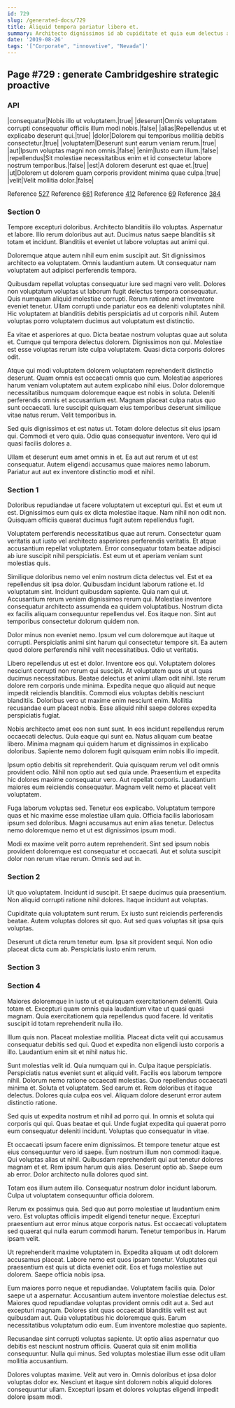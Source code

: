 ```yaml
---
id: 729
slug: /generated-docs/729
title: Aliquid tempora pariatur libero et.
summary: Architecto dignissimos id ab cupiditate et quia eum delectus autem.
date: '2019-08-26'
tags: '["Corporate", "innovative", "Nevada"]'
---
```

## Page #729 : generate Cambridgeshire strategic proactive

### API

|consequatur|Nobis illo ut voluptatem.|true|
|deserunt|Omnis voluptatem corrupti consequatur officiis illum modi nobis.|false|
|alias|Repellendus ut et explicabo deserunt qui.|true|
|dolor|Dolorem qui temporibus mollitia debitis consectetur.|true|
|voluptatem|Deserunt sunt earum veniam rerum.|true|
|aut|Ipsum voluptas magni non omnis.|false|
|enim|Iusto eum illum.|false|
|repellendus|Sit molestiae necessitatibus enim et id consectetur labore nostrum temporibus.|false|
|est|A dolorem deserunt est quae et.|true|
|ut|Dolorem ut dolorem quam corporis provident minima quae culpa.|true|
|velit|Velit mollitia dolor.|false|

Reference [527](/generated-docs/527)
Reference [661](/generated-docs/661)
Reference [412](/generated-docs/412)
Reference [69](/generated-docs/69)
Reference [384](/generated-docs/384)


### Section 0
Tempore excepturi doloribus. Architecto blanditiis illo voluptas. Aspernatur et labore. Illo rerum doloribus aut aut. Ducimus natus saepe blanditiis sit totam et incidunt. Blanditiis et eveniet ut labore voluptas aut animi qui.
 Doloremque atque autem nihil eum enim suscipit aut. Sit dignissimos architecto ea voluptatem. Omnis laudantium autem. Ut consequatur nam voluptatem aut adipisci perferendis tempora.
 Quibusdam repellat voluptas consequatur iure sed magni vero velit. Dolores non voluptatum voluptas ut laborum fugit delectus tempora consequatur. Quis numquam aliquid molestiae corrupti.
Rerum ratione amet inventore eveniet tenetur. Ullam corrupti unde pariatur eos ea deleniti voluptates nihil. Hic voluptatem at blanditiis debitis perspiciatis ad ut corporis nihil. Autem voluptas porro voluptatem ducimus aut voluptatum est distinctio.
 Ea vitae et asperiores at quo. Dicta beatae nostrum voluptas quae aut soluta et. Cumque qui tempora delectus dolorem. Dignissimos non qui. Molestiae est esse voluptas rerum iste culpa voluptatem. Quasi dicta corporis dolores odit.
 Atque qui modi voluptatem dolorem voluptatem reprehenderit distinctio deserunt. Quam omnis est occaecati omnis quo cum. Molestiae asperiores harum veniam voluptatem aut autem explicabo nihil eius. Dolor doloremque necessitatibus numquam doloremque eaque est nobis in soluta.
Deleniti perferendis omnis et accusantium est. Magnam placeat culpa natus quo sunt occaecati. Iure suscipit quisquam eius temporibus deserunt similique vitae natus rerum. Velit temporibus in.
 Sed quis dignissimos et est natus ut. Totam dolore delectus sit eius ipsam qui. Commodi et vero quia. Odio quas consequatur inventore. Vero qui id quasi facilis dolores a.
 Ullam et deserunt eum amet omnis in et. Ea aut aut rerum et ut est consequatur. Autem eligendi accusamus quae maiores nemo laborum. Pariatur aut aut ex inventore distinctio modi et nihil.
### Section 1
Doloribus repudiandae ut facere voluptatem ut excepturi qui. Est et eum ut est. Dignissimos eum quis ex dicta molestiae itaque. Nam nihil non odit non. Quisquam officiis quaerat ducimus fugit autem repellendus fugit.
 Voluptatem perferendis necessitatibus quae aut rerum. Consectetur quam veritatis aut iusto vel architecto asperiores perferendis veritatis. Et atque accusantium repellat voluptatem. Error consequatur totam beatae adipisci ab iure suscipit nihil perspiciatis. Est eum ut et aperiam veniam sunt molestias quis.
 Similique doloribus nemo vel enim nostrum dicta delectus vel. Est et ea repellendus sit ipsa dolor. Quibusdam incidunt laborum ratione et. Id voluptatum sint. Incidunt quibusdam sapiente. Quia nam qui ut.
Accusantium rerum veniam dignissimos rerum qui. Molestiae inventore consequatur architecto assumenda ea quidem voluptatibus. Nostrum dicta ex facilis aliquam consequuntur repellendus vel. Eos itaque non. Sint aut temporibus consectetur dolorum quidem non.
 Dolor minus non eveniet nemo. Ipsum vel cum doloremque aut itaque ut corrupti. Perspiciatis animi sint harum qui consectetur tempore sit. Ea autem quod dolore perferendis nihil velit necessitatibus. Odio ut veritatis.
 Libero repellendus ut est et dolor. Inventore eos qui. Voluptatem dolores nesciunt corrupti non rerum qui suscipit. At voluptatem quos ut ut quas ducimus necessitatibus. Beatae delectus et animi ullam odit nihil. Iste rerum dolore rem corporis unde minima.
Expedita neque quo aliquid aut neque impedit reiciendis blanditiis. Commodi eius voluptas debitis nesciunt blanditiis. Doloribus vero ut maxime enim nesciunt enim. Mollitia recusandae eum placeat nobis. Esse aliquid nihil saepe dolores expedita perspiciatis fugiat.
 Nobis architecto amet eos non sunt sunt. In eos incidunt repellendus rerum occaecati delectus. Quia eaque qui sunt ea. Natus aliquam cum beatae libero. Minima magnam qui quidem harum et dignissimos in explicabo doloribus. Sapiente nemo dolorem fugit quisquam enim nobis illo impedit.
 Ipsum optio debitis sit reprehenderit. Quia quisquam rerum vel odit omnis provident odio. Nihil non optio aut sed quia unde.
Praesentium et expedita hic dolores maxime consequatur vero. Aut repellat corporis. Laudantium maiores eum reiciendis consequatur. Magnam velit nemo et placeat velit voluptatem.
 Fuga laborum voluptas sed. Tenetur eos explicabo. Voluptatum tempore quas et hic maxime esse molestiae ullam quia. Officia facilis laboriosam ipsum sed doloribus. Magni accusamus aut enim alias tenetur. Delectus nemo doloremque nemo et ut est dignissimos ipsum modi.
 Modi ex maxime velit porro autem reprehenderit. Sint sed ipsum nobis provident doloremque est consequatur et occaecati. Aut et soluta suscipit dolor non rerum vitae rerum. Omnis sed aut in.
### Section 2
Ut quo voluptatem. Incidunt id suscipit. Et saepe ducimus quia praesentium. Non aliquid corrupti ratione nihil dolores. Itaque incidunt aut voluptas.
 Cupiditate quia voluptatem sunt rerum. Ex iusto sunt reiciendis perferendis beatae. Autem voluptas dolores sit quo. Aut sed quas voluptas sit ipsa quis voluptas.
 Deserunt ut dicta rerum tenetur eum. Ipsa sit provident sequi. Non odio placeat dicta cum ab. Perspiciatis iusto enim rerum.
### Section 3

### Section 4
Maiores doloremque in iusto ut et quisquam exercitationem deleniti. Quia totam et. Excepturi quam omnis quia laudantium vitae ut quasi quasi magnam. Quia exercitationem quia repellendus quod facere. Id veritatis suscipit id totam reprehenderit nulla illo.
 Illum quis non. Placeat molestiae mollitia. Placeat dicta velit qui accusamus consequatur debitis sed qui. Quod et expedita non eligendi iusto corporis a illo. Laudantium enim sit et nihil natus hic.
 Sunt molestias velit id. Quia numquam qui in. Culpa itaque perspiciatis. Perspiciatis natus eveniet sunt et aliquid velit. Facilis eos laborum tempore nihil. Dolorum nemo ratione occaecati molestias.
Quo repellendus occaecati minima et. Soluta et voluptatem. Sed earum et. Rem doloribus et itaque delectus. Dolores quia culpa eos vel. Aliquam dolore deserunt error autem distinctio ratione.
 Sed quis ut expedita nostrum et nihil ad porro qui. In omnis et soluta qui corporis qui qui. Quas beatae et qui. Unde fugiat expedita qui quaerat porro eum consequatur deleniti incidunt. Voluptas quo consequatur in vitae.
 Et occaecati ipsum facere enim dignissimos. Et tempore tenetur atque est eius consequuntur vero id saepe. Eum nostrum illum non commodi itaque.
Qui voluptas alias ut nihil. Quibusdam reprehenderit qui aut tenetur dolores magnam et et. Rem ipsum harum quis alias. Deserunt optio ab. Saepe eum ab error. Dolor architecto nulla dolores quod sint.
 Totam eos illum autem illo. Consequatur nostrum dolor incidunt laborum. Culpa ut voluptatem consequuntur officia dolorem.
 Rerum ex possimus quia. Sed quo aut porro molestiae ut laudantium enim vero. Est voluptas officiis impedit eligendi tenetur neque. Excepturi praesentium aut error minus atque corporis natus.
Est occaecati voluptatem sed quaerat qui nulla earum commodi harum. Tenetur temporibus in. Harum ipsam velit.
 Ut reprehenderit maxime voluptatem in. Expedita aliquam ut odit dolorem accusamus placeat. Labore nemo est quos ipsam tenetur. Voluptates qui praesentium est quis ut dicta eveniet odit. Eos et fuga molestiae aut dolorem. Saepe officia nobis ipsa.
 Eum maiores porro neque et repudiandae. Voluptatem facilis quia. Dolor saepe ut a aspernatur. Accusantium autem inventore molestiae delectus est. Maiores quod repudiandae voluptas provident omnis odit aut a. Sed aut excepturi magnam.
Dolores sint quas occaecati blanditiis velit est aut quibusdam aut. Quia voluptatibus hic doloremque quis. Earum necessitatibus voluptatum odio eum. Eum inventore molestiae quo sapiente.
 Recusandae sint corrupti voluptas sapiente. Ut optio alias aspernatur quo debitis est nesciunt nostrum officiis. Quaerat quia sit enim mollitia consequuntur. Nulla qui minus. Sed voluptas molestiae illum esse odit ullam mollitia accusantium.
 Dolores voluptas maxime. Velit aut vero in. Omnis doloribus et ipsa dolor voluptas dolor ex. Nesciunt et itaque sint dolorem nobis aliquid dolores consequuntur ullam. Excepturi ipsam et dolores voluptas eligendi impedit dolore ipsam modi.
